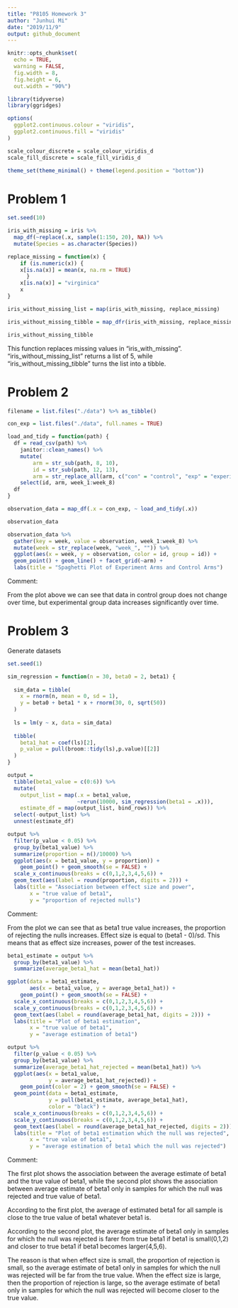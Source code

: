 ```yaml
---
title: "P8105 Homework 3"
author: "Junhui Mi"
date: "2019/11/9"
output: github_document
---
```


```r
knitr::opts_chunk$set(
  echo = TRUE,
  warning = FALSE,
  fig.width = 8,
  fig.height = 6,
  out.width = "90%")

library(tidyverse)
library(ggridges)

options(
  ggplot2.continuous.colour = "viridis",
  ggplot2.continuous.fill = "viridis"
)

scale_colour_discrete = scale_colour_viridis_d
scale_fill_discrete = scale_fill_viridis_d

theme_set(theme_minimal() + theme(legend.position = "bottom"))
```

# Problem 1

```r
set.seed(10)

iris_with_missing = iris %>% 
  map_df(~replace(.x, sample(1:150, 20), NA)) %>%
  mutate(Species = as.character(Species))

replace_missing = function(x) {
    if (is.numeric(x)) {
    x[is.na(x)] = mean(x, na.rm = TRUE)
      }
    x[is.na(x)] = "virginica"
    x
}

iris_without_missing_list = map(iris_with_missing, replace_missing)

iris_without_missing_tibble = map_dfr(iris_with_missing, replace_missing)

iris_without_missing_tibble
```

This function replaces missing values in "iris_with_missing". "iris_without_missing_list" returns a list of 5, while "iris_without_missing_tibble" turns the list into a tibble.

# Problem 2

```r
filename = list.files("./data") %>% as_tibble()

con_exp = list.files("./data", full.names = TRUE)

load_and_tidy = function(path) {
  df = read_csv(path) %>%
    janitor::clean_names() %>%
    mutate(
        arm = str_sub(path, 8, 10),
        id = str_sub(path, 12, 13),
        arm = str_replace_all(arm, c("con" = "control", "exp" = "experiment"))) %>%
    select(id, arm, week_1:week_8)
  df
}

observation_data = map_df(.x = con_exp, ~ load_and_tidy(.x))

observation_data

observation_data %>%
  gather(key = week, value = observation, week_1:week_8) %>%
  mutate(week = str_replace(week, "week_", "")) %>%
  ggplot(aes(x = week, y = observation, color = id, group = id)) +
  geom_point() + geom_line() + facet_grid(~arm) + 
  labs(title = "Spaghetti Plot of Experiment Arms and Control Arms")
```

Comment:

From the plot above we can see that data in control group does not change over time, but experimental group data increases significantly over time.

# Problem 3

Generate datasets
```r
set.seed(1)

sim_regression = function(n = 30, beta0 = 2, beta1) {
  
  sim_data = tibble(
    x = rnorm(n, mean = 0, sd = 1),
    y = beta0 + beta1 * x + rnorm(30, 0, sqrt(50))
  )
  
  ls = lm(y ~ x, data = sim_data)
  
  tibble(
    beta1_hat = coef(ls)[2],
    p_value = pull(broom::tidy(ls),p.value)[[2]]
  )
}

output = 
  tibble(beta1_value = c(0:6)) %>% 
  mutate(
    output_list = map(.x = beta1_value,
                      ~rerun(10000, sim_regression(beta1 = .x))),
    estimate_df = map(output_list, bind_rows)) %>% 
  select(-output_list) %>% 
  unnest(estimate_df)
```

```r
output %>% 
  filter(p_value < 0.05) %>%
  group_by(beta1_value) %>%
  summarize(proportion = n()/10000) %>%
  ggplot(aes(x = beta1_value, y = proportion)) + 
    geom_point() + geom_smooth(se = FALSE) +
  scale_x_continuous(breaks = c(0,1,2,3,4,5,6)) +
  geom_text(aes(label = round(proportion, digits = 2))) +
  labs(title = "Association between effect size and power", 
       x = "true value of beta1",
       y = "proportion of rejected nulls")
```

Comment:

From the plot we can see that as beta1 true value increases, the proportion of rejecting the nulls increases. Effect size is equal to (beta1 - 0)/sd. This means that as effect size increases, power of the test increases. 

```r
beta1_estimate = output %>%
  group_by(beta1_value) %>%
  summarize(average_beta1_hat = mean(beta1_hat))

ggplot(data = beta1_estimate,
       aes(x = beta1_value, y = average_beta1_hat)) + 
    geom_point() + geom_smooth(se = FALSE) +
  scale_x_continuous(breaks = c(0,1,2,3,4,5,6)) +
  scale_y_continuous(breaks = c(0,1,2,3,4,5,6)) +
  geom_text(aes(label = round(average_beta1_hat, digits = 2))) +
  labs(title = "Plot of beta1 estimation", 
       x = "true value of beta1",
       y = "average estimation of beta1")

output %>%
  filter(p_value < 0.05) %>%
  group_by(beta1_value) %>%
  summarize(average_beta1_hat_rejected = mean(beta1_hat)) %>%
  ggplot(aes(x = beta1_value,
             y = average_beta1_hat_rejected)) + 
    geom_point(color = 2) + geom_smooth(se = FALSE) +
  geom_point(data = beta1_estimate,
             y = pull(beta1_estimate, average_beta1_hat),
             color = "black") +
  scale_x_continuous(breaks = c(0,1,2,3,4,5,6)) +
  scale_y_continuous(breaks = c(0,1,2,3,4,5,6)) +
  geom_text(aes(label = round(average_beta1_hat_rejected, digits = 2))) +
  labs(title = "Plot of beta1 estimation which the null was rejected", 
       x = "true value of beta1",
       y = "average estimation of beta1 which the null was rejected")
```

Comment:

The first plot shows the association between the average estimate of beta1 and the true value of beta1, while the second plot shows the association between average estimate of beta1 only in samples for which the null was rejected and true value of beta1.

According to the first plot, the average of estimated beta1 for all sample is close to the true value of beta1 whatever beta1 is.

According to the second plot, the average estimate of beta1 only in samples for which the null was rejected is farer from true beta1 if beta1 is small(0,1,2) and closer to true beta1 if beta1 becomes larger(4,5,6).

The reason is that when effect size is small, the proportion of rejection is small, so the average estimate of beta1 only in samples for which the null was rejected will be far from the true value. When the effect size is large, then the proportion of rejection is large, so the average estimate of beta1 only in samples for which the null was rejected will become closer to the true value.